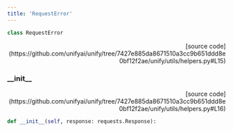 ```yaml
---
title: 'RequestError'
---
```


```python
class RequestError
```

<p align="right">[source code](https://github.com/unifyai/unify/tree/7427e885da8671510a3cc9b651ddd8e0bf12f2ae/unify/utils/helpers.py#L15)</p>



### \_\_init\_\_

<p align="right">[source code](https://github.com/unifyai/unify/tree/7427e885da8671510a3cc9b651ddd8e0bf12f2ae/unify/utils/helpers.py#L16)</p>

```python
def __init__(self, response: requests.Response):
```

